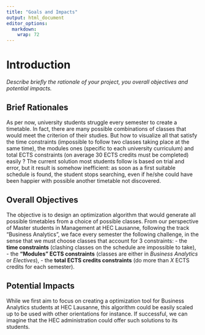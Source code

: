 ```yaml
---
title: "Goals and Impacts"
output: html_document
editor_options: 
  markdown: 
    wrap: 72
---
```


# Introduction
*Describe briefly the rationale of your project, you overall objectives and potential impacts.*

## Brief Rationales

As per now, university students struggle every semester to create a timetable. In fact, there are many possible combinations of classes that would meet the criterion of their studies. But how to visualize all that satisfy the time constraints (impossible to follow two classes taking place at the same time), the modules ones (specific to each university curriculum) and total ECTS constraints (on average 30 ECTS credits must be completed) easily ? The current solution most students follow is based on trial and error, but it result is somehow inefficient: as soon as a first suitable schedule is found, the student stops searching, even if he/she could have been happier with possible another timetable not discovered. 

## Overall Objectives

The objective is to design an optimization algorithm that would generate all possible timetables from a choice of possible classes. From our perspective of Master students in Management at HEC Lausanne, following the track "Business Analytics", we face every semester the following challenge, in the sense that we must choose classes that account for 3 constraints: 
- the **time constraints** (clashing classes on the schedule are impossible to take), 
- the **"Modules" ECTS constraints** (classes are either in *Business Analytics* or *Electives*), 
- the **total ECTS credits constraints** (do more than *X* ECTS credits for each semester). 

## Potential Impacts

While we first aim to focus on creating a optimization tool for Business Analytics students at HEC Lausanne, this algorithm could be easily scaled up to be used with other orientations for instance. 
If successful, we can imagine that the HEC administration could offer such solutions to its students.
